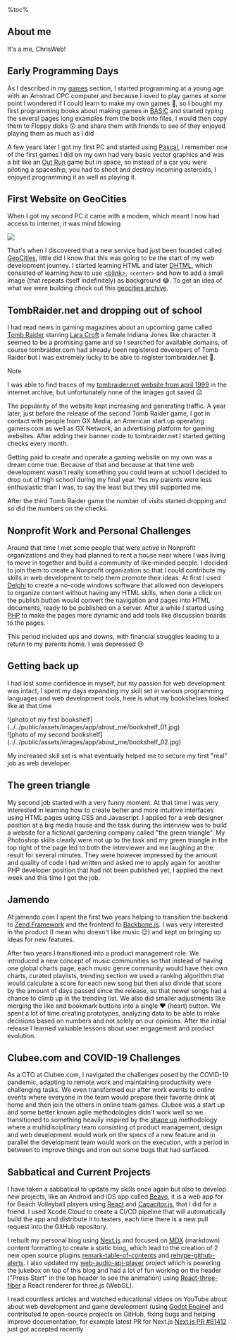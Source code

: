 <aside>
%toc%
</aside>

<article>

# About me

It's a me, ChrisWeb!

## Early Programming Days

As I described in my [games](/games) section, I started programming at a young age with an Amstrad CPC computer and because I loved to play games at some point I wondered if I could learn to make my own games 👾, so I bought my first programming books about making games in [BASIC](https://en.wikipedia.org/wiki/BASIC) and started typing the several pages long examples from the book into files, I would then copy them to Floppy disks 😲 and share them with friends to see of they enjoyed playing them as much as I did

A few years later I got my first PC and started using [Pascal](https://en.wikipedia.org/wiki/Pascal_(programming_language)), I remember one of the first games I did on my own had very basic vector graphics and was a bit like an [Out Run](https://en.wikipedia.org/wiki/Out_Run) game but in space, so instead of a car you were piloting a spaceship, you had to shoot and destroy incoming asteroids, I enjoyed programming it as well as playing it.

## First Website on GeoCities

When I got my second PC it came with a modem, which meant I now had access to internet, it was mind blowing

![](../../public/assets/images/app/about_me/mind_blowing.gif)

That's when I discovered that a new service had just been founded called [GeoCities](https://en.wikipedia.org/wiki/GeoCities), little did I know that this was going to be the start of my web development journey. I started learning HTML and later [DHTML](https://en.wikipedia.org/wiki/Dynamic_HTML), which consisted of learning how to use [&lt;blink&gt;](https://en.wikipedia.org/wiki/Blink_element), `<center>` and how to add a small image (that repeats itself indefinitely) as background 😂. To get an idea of what we were building check out this [geocities archive](https://geocities.restorativland.org/).

## TombRaider.net and dropping out of school

I had read news in gaming magazines about an upcoming game called [Tomb Raider](https://en.wikipedia.org/wiki/Tomb_Raider_(1996_video_game)) starring [Lara Croft](https://en.wikipedia.org/wiki/Lara_Croft) a female Indiana Jones like character. It seemed to be a promising game and so I searched for available domains, of course tombraider.com had already been registered developers of Tomb Raider but I was extremely lucky to be able to register tombraider.net 🙂.

> [!NOTE]  
I was able to find traces of my [tombraider.net website from april 1999](https://web.archive.org/web/20000510125725/http://www.tombraider.net/) in the internet archive, but unfortunately none of the images got saved 😥

The popularity of the website kept increasing and generating traffic. A year later, just before the release of the second Tomb Raider game, I got in contact with people from GX Media, an American start up operating gamers.com as well as GX Network, an advertising platform for gaming websites. After adding their banner code to tombraider.net I started getting checks every month.

Getting paid to create and operate a gaming website on my own was a dream come true. Because of that and because at that time web development wasn't really something you could learn at school I decided to drop out of high school during my final year. Yes my parents were less enthusiastic than I was, to say the least but they still supported me.

After the third Tomb Raider game the number of visits started dropping and so did the numbers on the checks.

## Nonprofit Work and Personal Challenges

Around that time I met some people that were active in Nonprofit organizations and they had planned to rent a house near where I was living to move in together and build a community of like-minded people. I decided to join them to create a Nonprofit organization so that I could contribute my skills in web development to help them promote their ideas. At first I used [Delphi](https://en.wikipedia.org/wiki/Delphi_(software)) to create a no-code windows software that allowed non developers to organize content without having any HTML skills, when done a click on the publish button would convert the navigation and pages into HTML documents, ready to be published on a server. After a while I started using [PHP](https://en.wikipedia.org/wiki/PHP) to make the pages more dynamic and add tools like discussion boards to the pages.

This period included ups and downs, with financial struggles leading to a return to my parents home. I was depressed 😢

## Getting back up

I had lost some confidence in myself, but my passion for web development was intact, I spent my days expanding my skill set in various programming languages and web development tools, here is what my bookshelves looked like at that time

<div className="grid">
    <div>
        ![photo of my first bookshelf](../../public/assets/images/app/about_me/bookshelf_01.jpg)
    </div>
    <div>
        ![photo of my second bookshelf](../../public/assets/images/app/about_me/bookshelf_02.jpg)
    </div>
</div>

My increased skill set is what eventually helped me to secure my first "real" job as web developer.

## The green triangle

My second job started with a very funny moment. At that time I was very interested in learning how to create better and more intuitive interfaces using HTML pages using CSS and Javascript. I applied for a web designer position at a big media house and the task during the interview was to build a website for a fictional gardening company called "the green triangle". My Photoshop skills clearly were not up to the task and my green triangle in the top right of the page led to both the interviewer and me laughing at the result for several minutes. They were however impressed by the amount and quality of code I had written and asked me to apply again for another PHP developer position that had not been published yet, I applied the next week and this time I got the job.

## Jamendo

At jamendo.com I spent the first two years helping to transition the backend to [Zend Framework](https://github.com/zendframework/zf1) and the frontend to [Backbone.js](https://github.com/jashkenas/backbone). I was very interested in the product (I mean who doesn't like music 😉) and kept on bringing up ideas for new features.

After two years I transitioned into a product management role. We introduced a new concept of music communities so that instead of having one global charts page, each music genre community would have their own charts, curated playlists, trending section we used a ranking algorithm that would calculate a score for each new song but then also divide that score by the amount of days passed since the release, so that newer songs had a chance to climb up in the trending list. We also did smaller adjustments like merging the like and bookmark buttons into a single ❤️ (heart) button. We spent a lot of time creating prototypes, analyzing data to be able to make decisions based on numbers and not solely on our opinions. After the initial release I learned valuable lessons about user engagement and product evolution.

## Clubee.com and COVID-19 Challenges

As a CTO at Clubee.com, I navigated the challenges posed by the COVID-19 pandemic, adapting to remote work and maintaining productivity were challenging tasks. We even transformed our after work events to online events where everyone in the team would prepare their favorite drink at home and then join the others in online team games. Clubee was a start up and some better known agile methodologies didn't work well so we transitioned to something heavily inspired by the [shape up](https://basecamp.com/shapeup) methodology where a multidisciplinary team consisting of product management, design and web development would work on the specs of a new feature and in parallel the development team would work on the execution, with a period in between to improve things and iron out some bugs that had surfaced.

## Sabbatical and Current Projects

I have taken a sabbatical to update my skills once again but also to develop new projects, like an Android and iOS app called [Beavo](https://beavo.com), it is a web app for for Beach Volleyball players using [React](https://react.dev/) and [Capacitor.js](https://capacitorjs.com/), that I did for a friend. I used Xcode Cloud to create a CI/CD pipeline that will automatically build the app and distribute it to testers, each time there is a new pull request into the GitHub repository.

I rebuilt my personal blog using [Next.js](https://nextjs.org/) and focused on [MDX](https://mdxjs.com/) (markdown) content formatting to create a static blog, which lead to the creation of 2 new open source plugins [remark-table-of-contents](https://github.com/chrisweb/remark-table-of-contents) and [rehype-github-alerts](https://github.com/chrisweb/rehype-github-alerts). I also updated my [web-audio-api-player](https://github.com/chrisweb/web-audio-api-player) project which is powering the jukebox on top of this blog and had a lot of fun working on the header ("Press Start" in the top header to see the animation) using [React-three-fiber](https://docs.pmnd.rs/react-three-fiber/getting-started/introduction) a React renderer for three.js (WebGL).

I read countless articles and watched educational videos on YouTube about about web development and game development (using [Godot Engine](https://godotengine.org/)) and contributed to open-source projects on GitHub, fixing bugs and helping improve documentation, for example latest PR for Next.js [Next.js PR #61412](https://github.com/vercel/next.js/pull/61412) just got accepted recently

</article>